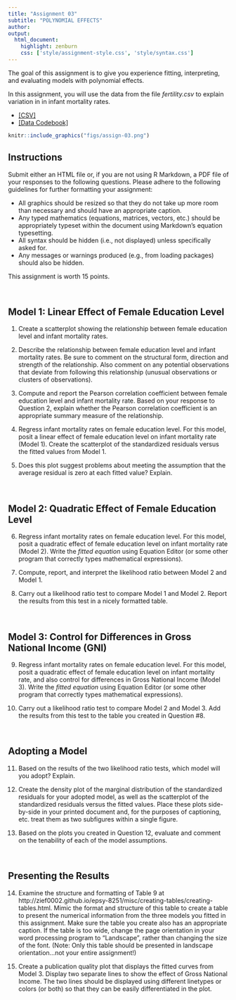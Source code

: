 ```yaml
---
title: "Assignment 03"
subtitle: "POLYNOMIAL EFFECTS"
author: 
output: 
  html_document:
    highlight: zenburn
    css: ['style/assignment-style.css', 'style/syntax.css']
---
```


The goal of this assignment is to give you experience fitting, interpreting, and evaluating models with polynomial effects. 

In this assignment, you will use the data from the file *fertility.csv* to explain variation in in infant mortality rates. 

- [[CSV]](https://raw.githubusercontent.com/zief0002/epsy-8252/master/data/fertility.csv)
- [[Data Codebook]](http://zief0002.github.io/epsy-8252/codebooks/fertility.html)


```r
knitr::include_graphics("figs/assign-03.png")
```


## Instructions

Submit either an HTML file or, if you are not using R Markdown, a PDF file of your responses to the following questions. Please adhere to the following guidelines for further formatting your assignment:

- All graphics should be resized so that they do not take up more room than necessary and should have an appropriate caption.
- Any typed mathematics (equations, matrices, vectors, etc.) should be appropriately typeset within the document using Markdown's equation typesetting.
- All syntax should be hidden (i.e., not displayed) unless specifically asked for.
- Any messages or warnings produced (e.g., from loading packages) should also be hidden.

This assignment is worth 15 points.


<br />


## Model 1: Linear Effect of Female Education Level

1. Create a scatterplot showing the relationship between female education level and infant mortality rates.

2. Describe the relationship between female education level and infant mortality rates. Be sure to comment on the structural form, direction and strength of the relationship. Also comment on any potential observations that deviate from following this relationship (unusual observations or clusters of observations).

3. Compute and report the Pearson correlation coefficient between female education level and infant mortality rate. Based on your response to Question 2, explain whether the Pearson correlation coefficient is an appropriate summary measure of the relationship.

4. Regress infant mortality rates on female education level. For this model, posit a linear effect of female education level on infant mortality rate (Model 1). Create the scatterplot of the standardized residuals versus the fitted values from Model 1.

5. Does this plot suggest problems about meeting the assumption that the average residual is zero at each fitted value? Explain.

<br />

## Model 2: Quadratic Effect of Female Education Level

6. Regress infant mortality rates on female education level. For this model, posit a quadratic effect of female education level on infant mortality rate (Model 2). Write the *fitted equation* using Equation Editor (or some other program that correctly types mathematical expressions).

7. Compute, report, and interpret the likelihood ratio between Model 2 and Model 1.

8. Carry out a likelihood ratio test to compare Model 1 and Model 2. Report the results from this test in a nicely formatted table.


<br />

## Model 3: Control for Differences in Gross National Income (GNI)

9.  Regress infant mortality rates on female education level. For this model, posit a quadratic effect of female education level on infant mortality rate, and also control for differences in Gross National Income (Model 3). Write the *fitted equation* using Equation Editor (or some other program that correctly types mathematical expressions).

10. Carry out a likelihood ratio test to compare Model 2 and Model 3. Add the results from this test to the table you created in Question \#8.

<br />

## Adopting a Model

11. Based on the results of the two likelihood ratio tests, which model will you adopt? Explain.

12. Create the density plot of the marginal distribution of the standardized residuals for your adopted model, as well as the scatterplot of the standardized residuals versus the fitted values. Place these plots side-by-side in your printed document and, for the purposes of captioning, etc. treat them as two subfigures within a single figure.

13. Based on the plots you created in Question 12, evaluate and comment on the tenability of each of the model assumptions. 



<br />

## Presenting the Results

14.  Examine the structure and formatting of Table 9 at http://zief0002.github.io/epsy-8251/misc/creating-tables/creating-tables.html. Mimic the format and structure of this table to create a table to present the numerical information from the three models you fitted in this assignment. Make sure the table you create also has an appropriate caption. If the table is too wide, change the page orientation in your word processing program to "Landscape", rather than changing the size of the font. (Note: Only this table should be presented in landscape orientation...not your entire assignment!)

15. Create a publication quality plot that displays the fitted curves from Model 3. Display two separate lines to show the effect of Gross National Income. The two lines should be displayed using different linetypes or colors (or both) so that they can be easily differentiated in the plot.


